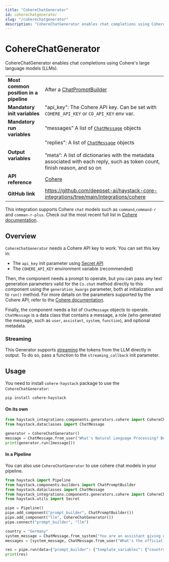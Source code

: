 ```yaml
---
title: "CohereChatGenerator"
id: coherechatgenerator
slug: "/coherechatgenerator"
description: "CohereChatGenerator enables chat completions using Cohere's large language models (LLMs)."
---
```


# CohereChatGenerator

CohereChatGenerator enables chat completions using Cohere's large language models (LLMs).

|  |  |
| --- | --- |
| **Most common position in a pipeline** | After a [ChatPromptBuilder](../builders/chatpromptbuilder.mdx)  |
| **Mandatory init variables** | "api_key": The Cohere API key. Can be set with `COHERE_API_KEY` or `CO_API_KEY` env var. |
| **Mandatory run variables** | “messages” A list of [`ChatMessage`](../../concepts/data-classes/chatmessage.mdx)  objects |
| **Output variables** | "replies": A list of [`ChatMessage`](../../concepts/data-classes/chatmessage.mdx)  objects  <br /> <br />”meta”: A list of dictionaries with the metadata associated with each reply, such as token count, finish reason, and so on |
| **API reference** | [Cohere](/reference/integrations-cohere) |
| **GitHub link** | https://github.com/deepset-ai/haystack-core-integrations/tree/main/integrations/cohere |

This integration supports Cohere `chat` models such as `command`,`command-r` and `comman-r-plus`. Check out the most recent full list in [Cohere documentation](https://docs.cohere.com/reference/chat).

## Overview

`CohereChatGenerator` needs a Cohere API key to work. You can set this key in:

- The `api_key` init parameter using [Secret API](../../concepts/secret-management.mdx)
- The `COHERE_API_KEY` environment variable (recommended)

Then, the component needs a prompt to operate, but you can pass any text generation parameters valid for the `Co.chat` method directly to this component using the `generation_kwargs` parameter, both at initialization and to `run()` method. For more details on the parameters supported by the Cohere API, refer to the [Cohere documentation](https://docs.cohere.com/reference/chat).

Finally, the component needs a list of `ChatMessage` objects to operate. `ChatMessage` is a data class that contains a message, a role (who generated the message, such as `user`, `assistant`, `system`, `function`), and optional metadata.

### Streaming

This Generator supports [streaming](guides-to-generators/choosing-the-right-generator.mdx#streaming-support) the tokens from the LLM directly in output. To do so, pass a function to the `streaming_callback` init parameter.

## Usage

You need to install `cohere-haystack` package to use the  `CohereChatGenerator`:

```shell
pip install cohere-haystack
```

#### On its own

```python
from haystack_integrations.components.generators.cohere import CohereChatGenerator
from haystack.dataclasses import ChatMessage

generator = CohereChatGenerator()
message = ChatMessage.from_user("What's Natural Language Processing? Be brief.")
print(generator.run([message]))
```

#### In a Pipeline

You can also use `CohereChatGenerator` to use cohere chat models in your pipeline.

```python
from haystack import Pipeline
from haystack.components.builders import ChatPromptBuilder
from haystack.dataclasses import ChatMessage
from haystack_integrations.components.generators.cohere import CohereChatGenerator
from haystack.utils import Secret

pipe = Pipeline()
pipe.add_component("prompt_builder", ChatPromptBuilder())
pipe.add_component("llm", CohereChatGenerator())
pipe.connect("prompt_builder", "llm")

country = "Germany"
system_message = ChatMessage.from_system("You are an assistant giving out valuable information to language learners.")
messages = [system_message, ChatMessage.from_user("What's the official language of {{ country }}?")]

res = pipe.run(data={"prompt_builder": {"template_variables": {"country": country}, "template": messages}})
print(res)

```
